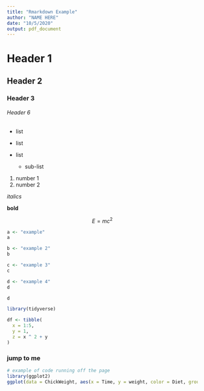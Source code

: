```yaml
---
title: "Rmarkdown Example"
author: "NAME HERE"
date: "10/5/2020"
output: pdf_document
---
```


# Header 1

## Header 2

### Header 3

###### Header 6

\newpage

* list

- list

- list
  + sub-list
  
1. number 1
2. number 2

*italics*

**bold**

$$E = mc^{2}$$
\newpage

```r
a <- "example"
a
```

```r
b <- "example 2"
b
```

```r
c <- "example 3"
c
```

```r
d <- "example 4"
d
```

```r
d
```

```r
library(tidyverse)

df <- tibble(
  x = 1:5, 
  y = 1, 
  z = x ^ 2 + y
)
```

### jump to me


```r
# example of code running off the page
library(ggplot2)
ggplot(data = ChickWeight, aes(x = Time, y = weight, color = Diet, group = Chick)) + geom_line() + ggtitle("Growth curve for individual chicks")
```
